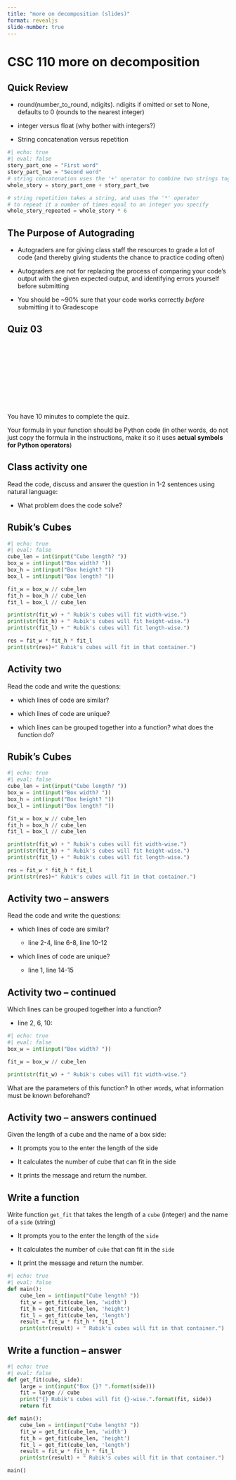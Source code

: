 ```yaml
---
title: "more on decomposition (slides)"
format: revealjs
slide-number: true
---
```


# CSC 110 more on decomposition

## Quick Review

-   round(number_to_round, ndigits). ndigits if omitted or set to None, defaults to 0 (rounds to the nearest integer)

-   integer versus float (why bother with integers?)

-   String concatenation versus repetition

```python
#| echo: true
#| eval: false
story_part_one = "First word"
story_part_two = "Second word"
# string concatenation uses the '+' operator to combine two strings together
whole_story = story_part_one + story_part_two

# string repetition takes a string, and uses the '*' operator 
# to repeat it a number of times equal to an integer you specify
whole_story_repeated = whole_story * 6
```

## The Purpose of Autograding

-   Autograders are for giving class staff the resources to grade a lot of code (and thereby giving students the chance to practice coding often)

-   Autograders are not for replacing the process of comparing your code's output with the given expected output, and identifying errors yourself before submitting

-   You should be ~90% sure that your code works correctly *before* submitting it to Gradescope

## Quiz 03

<center>
<div class="cleanslate w24tz-current-time w24tz-large" style="display: inline-block !important; visibility: hidden !important; min-width:300px !important; min-height:145px !important;"><a href="//24timezones.com/Tucson/time" style="text-decoration: none" class="clock24" id="tz24-1695057604-c1393-eyJob3VydHlwZSI6IjEyIiwic2hvd2RhdGUiOiIwIiwic2hvd3NlY29uZHMiOiIwIiwiY29udGFpbmVyX2lkIjoiY2xvY2tfYmxvY2tfY2I2NTA4ODZjNDg0OWVlIiwidHlwZSI6ImRiIiwibGFuZyI6ImVuIn0=" title="World Time :: Tucson" target="_blank" rel="nofollow"></a>current time<div id="clock_block_cb650886c4849ee"></div></div>
<script type="text/javascript" src="//w.24timezones.com/l.js" async></script>
</center>

You have 10 minutes to complete the quiz.

Your formula in your function should be Python code (in other words, do not just copy the formula in the instructions, make it so it uses **actual symbols for Python operators**)

## Class activity one

Read the code, discuss and answer the question in 1-2 sentences using natural language:

-   What problem does the code solve?


## Rubik’s Cubes

```python
#| echo: true
#| eval: false
cube_len = int(input("Cube length? "))
box_w = int(input("Box width? "))
box_h = int(input("Box height? "))
box_l = int(input("Box length? "))

fit_w = box_w // cube_len
fit_h = box_h // cube_len
fit_l = box_l // cube_len

print(str(fit_w) + " Rubik's cubes will fit width-wise.")
print(str(fit_h) + " Rubik's cubes will fit height-wise.")
print(str(fit_l) + " Rubik's cubes will fit length-wise.")

res = fit_w * fit_h * fit_l
print(str(res)+" Rubik's cubes will fit in that container.")
```

## Activity two

Read the code and write the questions:

-   which lines of code are similar?

-   which lines of code are unique?

-   which lines can be grouped together into a function? what does the function do?


## Rubik’s Cubes

```python
#| echo: true
#| eval: false
cube_len = int(input("Cube length? "))
box_w = int(input("Box width? ")) 
box_h = int(input("Box height? "))
box_l = int(input("Box length? "))

fit_w = box_w // cube_len
fit_h = box_h // cube_len
fit_l = box_l // cube_len

print(str(fit_w) + " Rubik's cubes will fit width-wise.")
print(str(fit_h) + " Rubik's cubes will fit height-wise.")
print(str(fit_l) + " Rubik's cubes will fit length-wise.")

res = fit_w * fit_h * fit_l
print(str(res)+" Rubik's cubes will fit in that container.")
```

## Activity two -- answers

Read the code and write the questions:

-   which lines of code are similar? 

    -   line 2-4, line 6-8, line 10-12

-   which lines of code are unique? 

    -   line 1, line 14-15

## Activity two -- continued

Which lines can be grouped together into a function?

- line 2, 6, 10:

```python
#| echo: true
#| eval: false
box_w = int(input("Box width? ")) 

fit_w = box_w // cube_len

print(str(fit_w) + " Rubik's cubes will fit width-wise.")
```

What are the parameters of this function? In other words, what information must be known beforehand?

## Activity two -- answers continued

Given the length of a cube and the name of a box side:

-   It prompts you to the enter the length of the side

-   It calculates the number of cube that can fit in the side

-   It prints the message and return the number.


## Write a function

Write function `get_fit` that takes the length of a `cube` (integer) and the name of a `side` (string)

-   It prompts you to the enter the length of the `side`

-   It calculates the number of `cube` that can fit in the `side`

-   It print the message and return the number.

```python
#| echo: true
#| eval: false
def main():
    cube_len = int(input("Cube length? "))
    fit_w = get_fit(cube_len, 'width')
    fit_h = get_fit(cube_len, 'height')
    fit_l = get_fit(cube_len, 'length')
    result = fit_w * fit_h * fit_l
    print(str(result) + " Rubik's cubes will fit in that container.")
```

## Write a function -- answer

```python
#| echo: true
#| eval: false
def get_fit(cube, side):
    large = int(input("Box {}? ".format(side)))
    fit = large // cube
    print("{} Rubik's cubes will fit {}-wise.".format(fit, side))
    return fit

def main():
    cube_len = int(input("Cube length? "))
    fit_w = get_fit(cube_len, 'width')
    fit_h = get_fit(cube_len, 'height')
    fit_l = get_fit(cube_len, 'length')
    result = fit_w * fit_h * fit_l
    print(str(result) + " Rubik's cubes will fit in that container.")

main()
```

